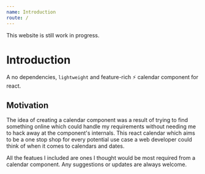 ```yaml
---
name: Introduction
route: /
---
```



<Hint type="warning">This website is still work in progress.</Hint>

# Introduction

A no dependencies, `lightweight` and feature-rich ⚡ calendar component for react.

## Motivation

The idea of creating a calendar component was a result of trying to find something online which could handle my requirements without needing me to hack away at the component's internals.
This react calendar which aims to be a one stop shop for every potential use case a web developer could think of when it comes to calendars and dates.

All the featues I included are ones I thought would be most required from a calendar component. Any suggestions or updates are always welcome.
